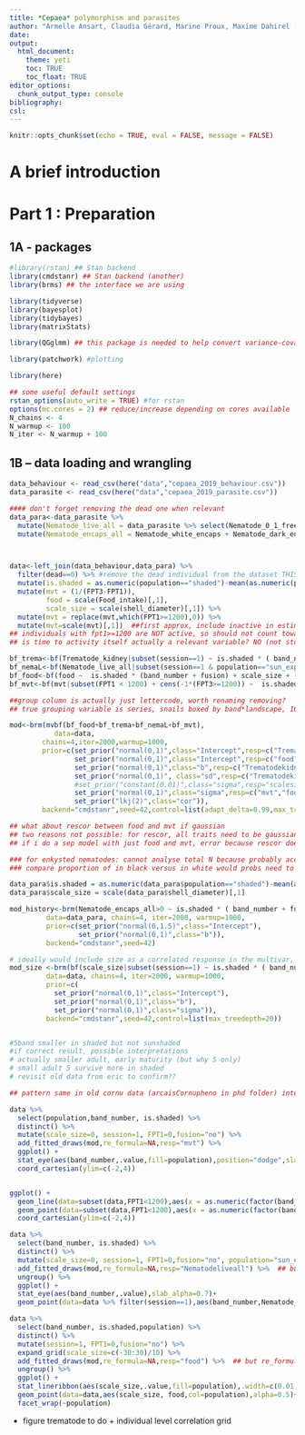 ```yaml
---
title: *Cepaea* polymorphism and parasites
author: "Armelle Ansart, Claudia Gérard, Marine Proux, Maxime Dahirel (this code by M. Dahirel)"
date:
output: 
  html_document:
    theme: yeti
    toc: TRUE
    toc_float: TRUE
editor_options:
  chunk_output_type: console
bibliography:
csl:
---
```



```r
knitr::opts_chunk$set(echo = TRUE, eval = FALSE, message = FALSE)
```


# A brief introduction

<!--to do-->

# Part 1 : Preparation

## 1A - packages

```r
#library(rstan) ## Stan backend
library(cmdstanr) ## Stan backend (another)
library(brms) ## the interface we are using

library(tidyverse)
library(bayesplot)
library(tidybayes)
library(matrixStats)

library(QGglmm) ## this package is needed to help convert variance-covariance matrices from latent to data scale

library(patchwork) #plotting

library(here)

## some useful default settings
rstan_options(auto_write = TRUE) #for rstan
options(mc.cores = 2) ## reduce/increase depending on cores available
N_chains <- 4
N_warmup <- 100 
N_iter <- N_warmup + 100 
```


## 1B – data loading and wrangling

```r
data_behaviour <- read_csv(here("data","cepaea_2019_behaviour.csv"))
data_parasite <- read_csv(here("data","cepaea_2019_parasite.csv"))
```


```r
#### don't forget removing the dead one when relevant
data_para<-data_parasite %>% 
  mutate(Nematode_live_all = data_parasite %>% select(Nematode_0_1_free:Nematode_5_plus_lung) %>% rowSums()) %>% 
  mutate(Nematode_encaps_all = Nematode_white_encaps + Nematode_dark_encaps)



data<-left_join(data_behaviour,data_para) %>% 
  filter(dead==0) %>% #remove the dead individual from the dataset THIS IS THE ONE WITH THE MOST NEMATOD BY FAR (102), this is NAT HISTORY INFO
  mutate(is.shaded = as.numeric(population=="shaded")-mean(as.numeric(population=="is.shaded"))) %>% 
  mutate(mvt = (1/(FPT3-FPT1)),
         food = scale(Food_intake)[,1],
         scale_size = scale(shell_diameter)[,1]) %>% 
  mutate(mvt = replace(mvt,which(FPT1>=1200),0)) %>% 
  mutate(mvt=scale(mvt)[,1])  ##first approx, include inactive in estimates of scaling
## individuals with fpt1>=1200 are NOT active, so should not count towards mvt model
## is time to activity itself actually a relevant variable? NO (not stdised in the petri to, table phase, just let them habituate until they move)

bf_trema<-bf(Trematode_kidney|subset(session==1) ~ is.shaded * ( band_number + fusion) + scale_size + (1|series)+(1|q|fullID),family=poisson)
bf_nemaL<-bf(Nematode_live_all|subset(session==1 & population=="sun_exposed") ~ band_number + fusion + scale_size + (1|series)+(1|q|fullID),family=poisson)
bf_food<-bf(food ~  is.shaded * (band_number + fusion) + scale_size + (1|series)+(1|q|fullID))
bf_mvt<-bf(mvt|subset(FPT1 < 1200) + cens(-1*(FPT3>=1200)) ~  is.shaded * (band_number + fusion) + scale_size + (1|series)+(1|q|fullID))

##group column is actually just lettercode, worth renaming removing?
## true grouping variable is series, snails boxed by band*landscape, 10 of each taken in series, then replaced in box before second test

mod<-brm(mvbf(bf_food+bf_trema+bf_nemaL+bf_mvt),
           data=data,
        chains=4,iter=2000,warmup=1000,
        prior=c(set_prior("normal(0,1)",class="Intercept",resp=c("Trematodekidney","Nematodeliveall")),
                set_prior("normal(0,1)",class="Intercept",resp=c("food","mvt")),
                set_prior("normal(0,1)",class="b",resp=c("Trematodekidney","Nematodeliveall","food","mvt")),
                set_prior("normal(0,1)", class="sd",resp=c("Trematodekidney","Nematodeliveall","food","mvt")),
                #set_prior("constant(0.01)",class="sigma",resp="scalesize"),
                set_prior("normal(0,1)",class="sigma",resp=c("mvt","food")),
                set_prior("lkj(2)",class="cor")),
        backend="cmdstanr",seed=42,control=list(adapt_delta=0.99,max_treedepth=10))

## what about rescor between food and mvt if gaussian
## two reasons not possible: for rescor, all traits need to be gaussian in the multivar model
## if i do a sep model with just food and mvt, error because rescor doesn't allow for cens or subset aterms (only se mi and weights)

### for enkysted nematodes: cannot analyse total N because probably accrue with age, which we do not know here
### compare proportion of in black versus in white would probs need to know actual surface of each (+ bias towards trapping close to opening, where more black), so just natural history and evidence that nematodes are present in marais, just not when we sampled (seasonality?)

data_para$is.shaded = as.numeric(data_para$population=="shaded")-mean(as.numeric(data_para$population=="is.shaded"))
data_para$scale_size = scale(data_para$shell_diameter)[,1]

mod_history<-brm(Nematode_encaps_all>0 ~ is.shaded * ( band_number + fusion ) + scale_size,family=bernoulli,
         data=data_para, chains=4, iter=2000, warmup=1000,
         prior=c(set_prior("normal(0,1.5)",class="Intercept"),
                 set_prior("normal(0,1)",class="b")),
         backend="cmdstanr",seed=42)

# ideally would include size as a correlated response in the multivar, not a covariate, but splitting indvar bw sigma and SD is WAY TOO HARD
mod_size <-brm(bf(scale_size|subset(session==1) ~ is.shaded * ( band_number + fusion )),
         data=data, chains=4, iter=2000, warmup=1000,
         prior=c(
           set_prior("normal(0,1)",class="Intercept"),
           set_prior("normal(0,1)",class="b"),
           set_prior("normal(0,1)",class="sigma")),
         backend="cmdstanr",seed=42,control=list(max_treedepth=20))


#5band smaller in shaded but not sunshaded
#if correct result, possible interpretations
# actually smaller adult, early maturity (but why 5 only)
# small adult 5 survive more in shaded
# revisit old data from eric to confirm??

## pattern same in old cornu data (arcaisCornupheno in phd folder) intermediate vs ferme, ouvert is vineyard (no cepaea there), so something cross specific and cross temp
```

```r
data %>% 
  select(population,band_number, is.shaded) %>% 
  distinct() %>% 
  mutate(scale_size=0, session=1, FPT1=0,fusion="no") %>% 
  add_fitted_draws(mod,re_formula=NA,resp="mvt") %>% 
  ggplot() +
  stat_eye(aes(band_number,.value,fill=population),position="dodge",slab_alpha=0.7)+
  coord_cartesian(ylim=c(-2,4))


ggplot() +
  geom_line(data=subset(data,FPT1<1200),aes(x = as.numeric(factor(band_number))+0.25*session-0.5-0.4*is.shaded,col=population, y=mvt, group=fullID), show.legend = FALSE,alpha=0.4) +
  geom_point(data=subset(data,FPT1<1200),aes(x = as.numeric(factor(band_number))+0.25*session-0.5-0.4*is.shaded,col=population, y=mvt), show.legend = FALSE,alpha=0.4)+
  coord_cartesian(ylim=c(-2,4))
```

```r
data %>% 
  select(band_number, is.shaded) %>% 
  distinct() %>% 
  mutate(scale_size=0, session=1, FPT1=0,fusion="no", population="sun_exposed") %>% 
  add_fitted_draws(mod,re_formula=NA,resp="Nematodeliveall") %>%  ## but re_formula NA not right for poisson ORLE, right? at least not for mean
  ungroup() %>% 
  ggplot() +
  stat_eye(aes(band_number,.value),slab_alpha=0.7)+
  geom_point(data=data %>% filter(session==1),aes(band_number,Nematode_live_all),alpha=0.5,position=position_jitter(height=0))
```

```r
data %>% 
  select(band_number, is.shaded,population) %>% 
  distinct() %>% 
  mutate(session=1, FPT1=0,fusion="no") %>%
  expand_grid(scale_size=c(-30:30)/10) %>% 
  add_fitted_draws(mod,re_formula=NA,resp="food") %>%  ## but re_formula NA not right for poisson ORLE, right? at least not for mean
  ungroup() %>% 
  ggplot() +
  stat_lineribbon(aes(scale_size,.value,fill=population),.width=c(0.01,0.95))+
  geom_point(data=data,aes(scale_size, food,col=population),alpha=0.5)+
  facet_wrap(~population)
```

+ figure trematode to do + individual level correlation grid

